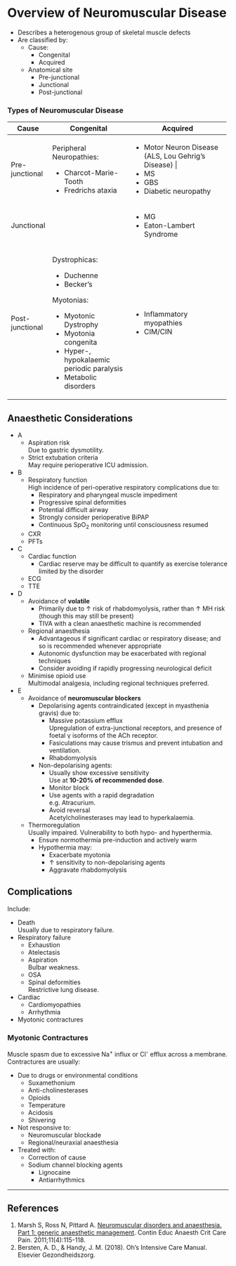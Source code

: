 # Overview of Neuromuscular Disease

* Describes a heterogenous group of skeletal muscle defects
* Are classified by:
	* Cause:
		* Congenital
		* Acquired
	* Anatomical site
		* Pre-junctional
		* Junctional
		* Post-junctional

### Types of Neuromuscular Disease

+-----------------+-------------------------------------------+-----------------------------------------------------+
| Cause           | Congenital                                | Acquired                                            |
+=================+===========================================+=====================================================+
| Pre-junctional  | Peripheral Neuropathies:                  | * Motor Neuron Disease (ALS, Lou Gehrig's Disease) |
|                 |                                           | * MS                                                |
|                 | * Charcot-Marie-Tooth                     | * GBS                                               |
|                 | * Fredrichs ataxia                        | * Diabetic neuropathy                               |
+-----------------+-------------------------------------------+-----------------------------------------------------+
| Junctional      |                                           | * MG                                                |
|                 |                                           | * Eaton-Lambert Syndrome                            |
+-----------------+-------------------------------------------+-----------------------------------------------------+
| Post-junctional | Dystrophicas:                             | * Inflammatory myopathies                           |
|                 |                                           | * CIM/CIN                                           |
|                 | * Duchenne                                |                                                     |
|                 | * Becker's                                |                                                     |
|                 |                                           |                                                     |
|                 | Myotonias:                                |                                                     |
|                 |                                           |                                                     |
|                 | * Myotonic Dystrophy                      |                                                     |
|                 | * Myotonia congenita                      |                                                     |
|                 | * Hyper-, hypokalaemic periodic paralysis |                                                     |
|                 | * Metabolic disorders                     |                                                     |
+-----------------+-------------------------------------------+-----------------------------------------------------+



## Anaesthetic Considerations

* A
	* Aspiration risk\
	Due to gastric dysmotility.
	* Strict extubation criteria\
	May require perioperative ICU admission.
* B
	* Respiratory function\
	High incidence of peri-operative respiratory complications due to:
		* Respiratory and pharyngeal muscle impediment
		* Progressive spinal deformities
		* Potential difficult airway
		* Strongly consider perioperative BiPAP
		* Continuous SpO~2~ monitoring until consciousness resumed
	* CXR
	* PFTs
* C
	* Cardiac function
		* Cardiac reserve may be difficult to quantify as exercise tolerance limited by the disorder
	* ECG
	* TTE
* D
	* Avoidance of **volatile**
		* Primarily due to ↑ risk of rhabdomyolysis, rather than ↑ MH risk (though this may still be present)
		* TIVA with a clean anaesthetic machine is recommended
	* Regional anaesthesia
		* Advantageous if significant cardiac or respiratory disease; and so is recommended whenever appropriate
		* Autonomic dysfunction may be exacerbated with regional techniques
		* Consider avoiding if rapidly progressing neurological deficit
	* Minimise opioid use\
	Multimodal analgesia, including regional techniques preferred.
* E
	* Avoidance of **neuromuscular blockers**
		* Depolarising agents contraindicated (except in myasthenia gravis) due to:
			* Massive potassium efflux\
			Upregulation of extra-junctional receptors, and presence of foetal γ isoforms of the ACh receptor.
			* Fasiculations may cause trismus and prevent intubation and ventilation.
			* Rhabdomyolysis
		* Non-depolarising agents:
			* Usually show excessive sensitivity\
			Use at **10-20% of recommended dose**.
			* Monitor block
			* Use agents with a rapid degradation\
			e.g. Atracurium.
			* Avoid reversal\
			Acetylcholinesterases may lead to hyperkalaemia.
	* Thermoregulation\
	Usually impaired. Vulnerability to both hypo- and hyperthermia.
		* Ensure normothermia pre-induction and actively warm
		* Hypothermia may:
			* Exacerbate myotonia
			* ↑ sensitivity to non-depolarising agents
			* Aggravate rhabdomyolysis


## Complications

Include:

* Death\
Usually due to respiratory failure.
* Respiratory failure
	* Exhaustion
	* Atelectasis
	* Aspiration\
	Bulbar weakness.
	* OSA
	* Spinal deformities\
	Restrictive lung disease.
* Cardiac
	* Cardiomyopathies
	* Arrhythmia
* Myotonic contractures


### Myotonic Contractures

Muscle spasm due to excessive Na^+^ influx or Cl^-^ efflux across a membrane. Contractures are usually:

* Due to drugs or environmental conditions
	* Suxamethonium
	* Anti-cholinesterases
	* Opioids
	* Temperature
	* Acidosis
	* Shivering
* Not responsive to:
	* Neuromuscular blockade
	* Regional/neuraxial anaesthesia
* Treated with:
	* Correction of cause
	* Sodium channel blocking agents
		* Lignocaine
		* Antiarrhythmics


---

## References

1. Marsh S, Ross N, Pittard A. [Neuromuscular disorders and anaesthesia. Part 1: generic anaesthetic management](https://academic.oup.com/bjaed/article/11/4/119/266998). Contin Educ Anaesth Crit Care Pain. 2011;11(4):115-118. 
2. Bersten, A. D., & Handy, J. M. (2018). Oh’s Intensive Care Manual. Elsevier Gezondheidszorg.
